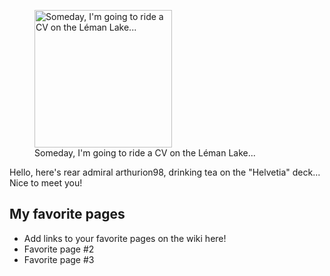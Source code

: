 [[File:Wein robert parker.jpg|thumb|220px|right|Someday, I'm going to ride a CV on the Léman Lake...]]

Hello, here's rear admiral arthurion98, drinking tea on the "Helvetia" deck... Nice to meet you!

==My favorite pages==

* Add links to your favorite pages on the wiki here!
* Favorite page #2
* Favorite page #3